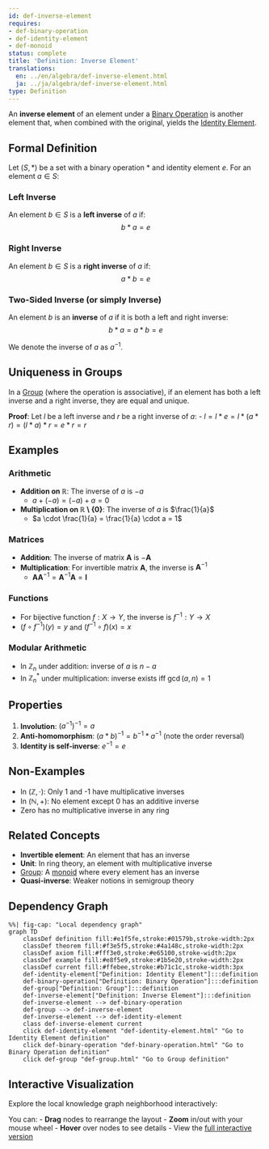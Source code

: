 ```yaml
---
id: def-inverse-element
requires:
- def-binary-operation
- def-identity-element
- def-monoid
status: complete
title: 'Definition: Inverse Element'
translations:
  en: ../en/algebra/def-inverse-element.html
  ja: ../ja/algebra/def-inverse-element.html
type: Definition
---
```


An **inverse element** of an element under a [Binary Operation](def-binary-operation.qmd) is another element that, when combined with the original, yields the [Identity Element](def-identity-element.qmd).

## Formal Definition

Let $(S, *)$ be a set with a binary operation $*$ and identity element $e$. For an element $a \in S$:

### Left Inverse
An element $b \in S$ is a **left inverse** of $a$ if:
$$b * a = e$$

### Right Inverse
An element $b \in S$ is a **right inverse** of $a$ if:
$$a * b = e$$

### Two-Sided Inverse (or simply Inverse)
An element $b$ is an **inverse** of $a$ if it is both a left and right inverse:
$$b * a = a * b = e$$

We denote the inverse of $a$ as $a^{-1}$.

## Uniqueness in Groups

In a [Group](def-group.qmd) (where the operation is associative), if an element has both a left inverse and a right inverse, they are equal and unique.

**Proof**: Let $l$ be a left inverse and $r$ be a right inverse of $a$:
- $l = l * e = l * (a * r) = (l * a) * r = e * r = r$

## Examples

### Arithmetic
- **Addition on $\mathbb{R}$**: The inverse of $a$ is $-a$
  - $a + (-a) = (-a) + a = 0$
- **Multiplication on $\mathbb{R} \setminus \{0\}$**: The inverse of $a$ is $\frac{1}{a}$
  - $a \cdot \frac{1}{a} = \frac{1}{a} \cdot a = 1$

### Matrices
- **Addition**: The inverse of matrix $\mathbf{A}$ is $-\mathbf{A}$
- **Multiplication**: For invertible matrix $\mathbf{A}$, the inverse is $\mathbf{A}^{-1}$
  - $\mathbf{A}\mathbf{A}^{-1} = \mathbf{A}^{-1}\mathbf{A} = \mathbf{I}$

### Functions
- For bijective function $f: X \to Y$, the inverse is $f^{-1}: Y \to X$
- $(f \circ f^{-1})(y) = y$ and $(f^{-1} \circ f)(x) = x$

### Modular Arithmetic
- In $\mathbb{Z}_n$ under addition: inverse of $a$ is $n - a$
- In $\mathbb{Z}_n^*$ under multiplication: inverse exists iff $\gcd(a, n) = 1$

## Properties

1. **Involution**: $(a^{-1})^{-1} = a$
2. **Anti-homomorphism**: $(a * b)^{-1} = b^{-1} * a^{-1}$ (note the order reversal)
3. **Identity is self-inverse**: $e^{-1} = e$

## Non-Examples

- In $(\mathbb{Z}, \cdot)$: Only 1 and -1 have multiplicative inverses
- In $(\mathbb{N}, +)$: No element except 0 has an additive inverse
- Zero has no multiplicative inverse in any ring

## Related Concepts

- **Invertible element**: An element that has an inverse
- **Unit**: In ring theory, an element with multiplicative inverse
- [Group](def-group.qmd): A [monoid](def-monoid.qmd) where every element has an inverse
- **Quasi-inverse**: Weaker notions in semigroup theory

## Dependency Graph

```mermaid
%%| fig-cap: "Local dependency graph"
graph TD
    classDef definition fill:#e1f5fe,stroke:#01579b,stroke-width:2px
    classDef theorem fill:#f3e5f5,stroke:#4a148c,stroke-width:2px
    classDef axiom fill:#fff3e0,stroke:#e65100,stroke-width:2px
    classDef example fill:#e8f5e9,stroke:#1b5e20,stroke-width:2px
    classDef current fill:#ffebee,stroke:#b71c1c,stroke-width:3px
    def-identity-element["Definition: Identity Element"]:::definition
    def-binary-operation["Definition: Binary Operation"]:::definition
    def-group["Definition: Group"]:::definition
    def-inverse-element["Definition: Inverse Element"]:::definition
    def-inverse-element --> def-binary-operation
    def-group --> def-inverse-element
    def-inverse-element --> def-identity-element
    class def-inverse-element current
    click def-identity-element "def-identity-element.html" "Go to Identity Element definition"
    click def-binary-operation "def-binary-operation.html" "Go to Binary Operation definition"
    click def-group "def-group.html" "Go to Group definition"
```

## Interactive Visualization

Explore the local knowledge graph neighborhood interactively:

::: {.graph-viz data-id="def-inverse-element" data-width="700" data-height="500"}
:::

You can:
- **Drag** nodes to rearrange the layout
- **Zoom** in/out with your mouse wheel
- **Hover** over nodes to see details
- View the [full interactive version](../../output/interactive/def-inverse-element.html){target="_blank"}
